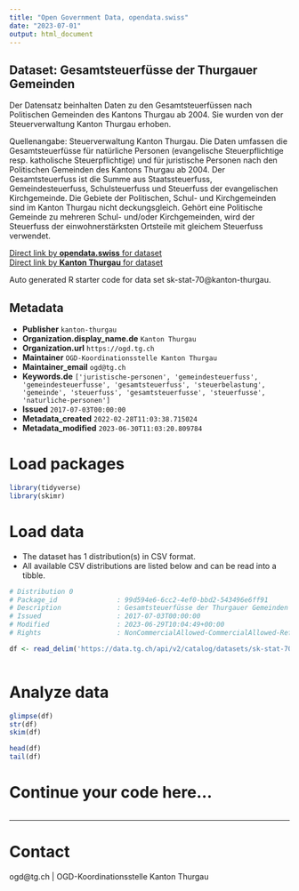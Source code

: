 ```yaml
---
title: "Open Government Data, opendata.swiss"
date: "2023-07-01"
output: html_document
---
```


## Dataset: Gesamtsteuerfüsse der Thurgauer Gemeinden

Der Datensatz beinhalten Daten zu den Gesamtsteuerfüssen nach Politischen Gemeinden des
Kantons Thurgau ab 2004. Sie wurden von der Steuerverwaltung
Kanton Thurgau erhoben. 

Quellenangabe: Steuerverwaltung Kanton Thurgau. Die Daten umfassen die Gesamtsteuerfüsse für natürliche Personen (evangelische Steuerpflichtige resp. katholische Steuerpflichtige) und für juristische Personen nach den Politischen Gemeinden des Kantons Thurgau ab 2004. Der Gesamtsteuerfuss ist die Summe aus Staatssteuerfuss, Gemeindesteuerfuss, Schulsteuerfuss und Steuerfuss der evangelischen Kirchgemeinde. Die Gebiete der Politischen, Schul- und Kirchgemeinden sind im Kanton Thurgau nicht deckungsgleich. Gehört eine Politische Gemeinde zu mehreren Schul- und/oder Kirchgemeinden, wird der Steuerfuss der einwohnerstärksten Ortsteile mit gleichem Steuerfuss verwendet.  

[Direct link by **opendata.swiss** for dataset](https://opendata.swiss/de/dataset/gesamtsteuerfusse-der-thurgauer-gemeinden1)<br>
[Direct link by **Kanton Thurgau** for dataset](https://data.tg.ch/explore/dataset/sk-stat-70/)

Auto generated R starter code for data set sk-stat-70@kanton-thurgau.

## Metadata

- **Publisher** `kanton-thurgau`
- **Organization.display_name.de** `Kanton Thurgau`
- **Organization.url** `https://ogd.tg.ch`
- **Maintainer** `OGD-Koordinationsstelle Kanton Thurgau`
- **Maintainer_email** `ogd@tg.ch`
- **Keywords.de** `['juristische-personen', 'gemeindesteuerfuss', 'gemeindesteuerfusse', 'gesamtsteuerfuss', 'steuerbelastung', 'gemeinde', 'steuerfuss', 'gesamtsteuerfusse', 'steuerfusse', 'naturliche-personen']`
- **Issued** `2017-07-03T00:00:00`
- **Metadata_created** `2022-02-28T11:03:38.715024`
- **Metadata_modified** `2023-06-30T11:03:20.809784`


# Load packages

```r

library(tidyverse)
library(skimr)

```

# Load data

-   The dataset has 1 distribution(s) in CSV format.
-   All available CSV distributions are listed below and can be read into a tibble.

```r

# Distribution 0
# Package_id               : 99d594e6-6cc2-4ef0-bbd2-543496e6ff91
# Description              : Gesamtsteuerfüsse der Thurgauer Gemeinden (csv)
# Issued                   : 2017-07-03T00:00:00
# Modified                 : 2023-06-29T10:04:49+00:00
# Rights                   : NonCommercialAllowed-CommercialAllowed-ReferenceRequired

df <- read_delim('https://data.tg.ch/api/v2/catalog/datasets/sk-stat-70/exports/csv')



```

# Analyze data

```r

glimpse(df)
str(df)
skim(df)

head(df)
tail(df)

```

# Continue your code here...

```r

```

------------------------------------------------------------------------

# Contact

ogd@tg.ch | OGD-Koordinationsstelle Kanton Thurgau
